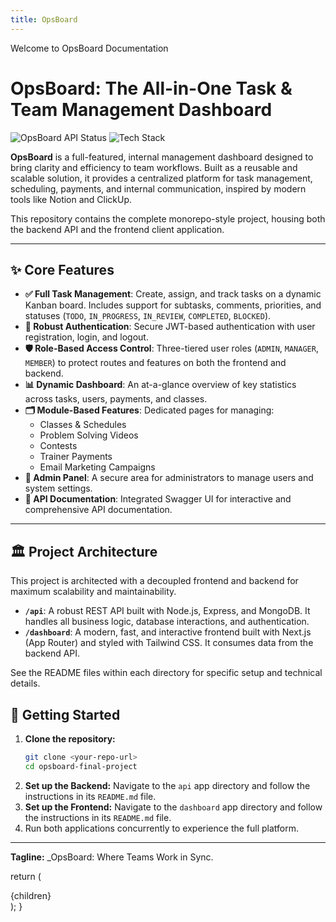 ```yaml
---
title: OpsBoard
---
```



<AnimatedTitle>Welcome to OpsBoard Documentation</AnimatedTitle>

<TypewriterEffect text="Discover. Learn. Excel in Computer Science." />

# OpsBoard: The All-in-One Task & Team Management Dashboard

![OpsBoard API Status](https://img.shields.io/website?label=API%20Status&style=for-the-badge&url=http%3A%2F%2Flocalhost%3A5001)
![Tech Stack](https://img.shields.io/badge/Tech-MERN%2BNext.js-blue.svg?style=for-the-badge)

**OpsBoard** is a full-featured, internal management dashboard designed to bring clarity and efficiency to team workflows. Built as a reusable and scalable solution, it provides a centralized platform for task management, scheduling, payments, and internal communication, inspired by modern tools like Notion and ClickUp.

This repository contains the complete monorepo-style project, housing both the backend API and the frontend client application.

---

## ✨ Core Features

- **✅ Full Task Management**: Create, assign, and track tasks on a dynamic Kanban board. Includes support for subtasks, comments, priorities, and statuses (`TODO`, `IN_PROGRESS`, `IN_REVIEW`, `COMPLETED`, `BLOCKED`).
- **🔐 Robust Authentication**: Secure JWT-based authentication with user registration, login, and logout.
- **🛡️ Role-Based Access Control**: Three-tiered user roles (`ADMIN`, `MANAGER`, `MEMBER`) to protect routes and features on both the frontend and backend.
- **📊 Dynamic Dashboard**: An at-a-glance overview of key statistics across tasks, users, payments, and classes.
- **🗂️ Module-Based Features**: Dedicated pages for managing:
  - Classes & Schedules
  - Problem Solving Videos
  - Contests
  - Trainer Payments
  - Email Marketing Campaigns
- **👑 Admin Panel**: A secure area for administrators to manage users and system settings.
- **📄 API Documentation**: Integrated Swagger UI for interactive and comprehensive API documentation.

---

## 🏛️ Project Architecture

This project is architected with a decoupled frontend and backend for maximum scalability and maintainability.

- **`/api`**: A robust REST API built with Node.js, Express, and MongoDB. It handles all business logic, database interactions, and authentication.
- **`/dashboard`**: A modern, fast, and interactive frontend built with Next.js (App Router) and styled with Tailwind CSS. It consumes data from the backend API.

See the README files within each directory for specific setup and technical details.

## 🚀 Getting Started

1.  **Clone the repository:**
    ```bash
    git clone <your-repo-url>
    cd opsboard-final-project
    ```
2.  **Set up the Backend:** Navigate to the `api` app directory and follow the instructions in its `README.md` file.
3.  **Set up the Frontend:** Navigate to the `dashboard` app directory and follow the instructions in its `README.md` file.
4.  Run both applications concurrently to experience the full platform.

---

**Tagline:** \_OpsBoard: Where Teams Work in Sync.

  return (
    <div className="max-w-4xl mx-auto px-4 py-12 relative">{children}</div>
  );
}
